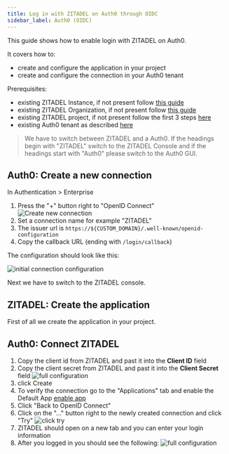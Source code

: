 ```yaml
---
title: Log in with ZITADEL on Auth0 through OIDC
sidebar_label: Auth0 (OIDC)
---
```



This guide shows how to enable login with ZITADEL on Auth0.

It covers how to:

- create and configure the application in your project
- create and configure the connection in your Auth0 tenant

Prerequisites:

- existing ZITADEL Instance, if not present follow [this guide](/guides/start/quickstart)
- existing ZITADEL Organization, if not present follow [this guide](/guides/manage/console/organizations)
- existing ZITADEL project, if not present follow the first 3 steps [here](/guides/manage/console/projects)
- existing Auth0 tenant as described [here](https://auth0.com/docs/get-started/auth0-overview/create-tenants)

> We have to switch between ZITADEL and a Auth0. If the headings begin with "ZITADEL" switch to the ZITADEL Console and if the headings start with "Auth0" please switch to the Auth0 GUI.

## **Auth0**: Create a new connection

In Authentication > Enterprise

1. Press the "+" button right to "OpenID Connect"  
  ![Create new connection](/img/oidc/auth0/auth0-create-app.png)
2. Set a connection name for example "ZITADEL"
3. The issuer url is `https://${CUSTOM_DOMAIN}/.well-known/openid-configuration`
4. Copy the callback URL (ending with `/login/callback`)

The configuration should look like this:

![initial connection configuration](/img/oidc/auth0/auth0-init-app.png)

Next we have to switch to the ZITADEL console.

## **ZITADEL**: Create the application

First of all we create the application in your project.

<CreateApp appType="web" authType="code" appName="Auth0" redirectURI="https://<TENANT>.<REGION>.auth0.com/login/callback"/>

## **Auth0**: Connect ZITADEL

1. Copy the client id from ZITADEL and past it into the **Client ID** field
2. Copy the client secret from ZITADEL and past it into the **Client Secret** field
   ![full configuration](/img/oidc/auth0/auth0-full.png)
3. click Create
4. To verify the connection go to the "Applications" tab and enable the Default App
   [enable app](/img/oidc/auth0/auth0-enable-app.png)
5. Click "Back to OpenID Connect"
6. Click on the "..." button right to the newly created connection and click "Try"
   ![click try](/img/oidc/auth0/auth0-try.png)
7. ZITADEL should open on a new tab and you can enter your login information
8. After you logged in you should see the following:
   ![full configuration](/img/oidc/auth0/auth0-works.png)
